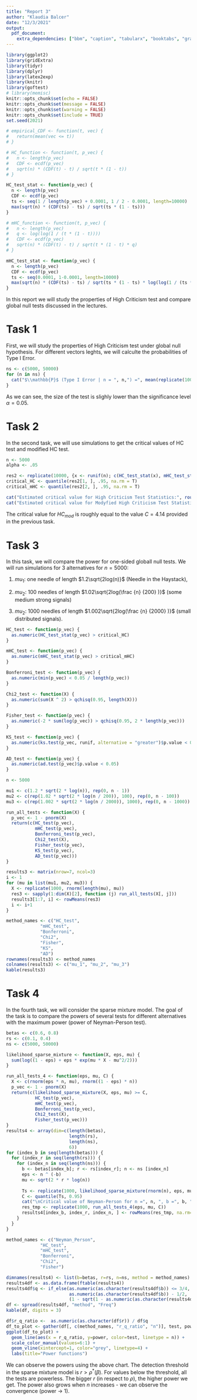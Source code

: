 ```yaml
---
title: "Report 3"
author: "Klaudia Balcer"
date: "12/3/2021"
output: 
  pdf_document:
    extra_dependencies: ["bbm", "caption", "tabularx", "booktabs", "graphicx"]
---
```


\tableofcontents

\pagebreak

```r
library(ggplot2)
library(gridExtra)
library(tidyr)
library(dplyr)
library(latex2exp)
library(knitr)
library(goftest)
# library(memisc)
knitr::opts_chunk$set(echo = FALSE)
knitr::opts_chunk$set(message = FALSE)
knitr::opts_chunk$set(warning = FALSE)
knitr::opts_chunk$set(include = TRUE)
set.seed(2021)
```

```r
# empirical_CDF <- function(t, vec) {
#   return(mean(vec <= t))
# }

# HC_function <- function(t, p_vec) {
#   n <- length(p_vec)
#   CDF <- ecdf(p_vec)
#   sqrt(n) * (CDF(t) - t) / sqrt(t * (1 - t))
# }

HC_test_stat <- function(p_vec) {
  n <- length(p_vec)
  CDF <- ecdf(p_vec)
  ts <- seq(1 / length(p_vec) + 0.0001, 1 / 2 - 0.0001, length=10000)
  max(sqrt(n) * (CDF(ts) - ts) / sqrt(ts * (1 - ts)))
}

# mHC_function <- function(t, p_vec) {
#   n <- length(p_vec)
#   q <- log(log(1 / (t * (1 - t))))
#   CDF <- ecdf(p_vec)
#   sqrt(n) * (CDF(t) - t) / sqrt(t * (1 - t) * q)
# }

mHC_test_stat <- function(p_vec) {
  n <- length(p_vec)
  CDF <- ecdf(p_vec)
  ts <- seq(0.0001, 1-0.0001, length=10000)
  max(sqrt(n) * (CDF(ts) - ts) / sqrt(ts * (1 - ts) * log(log(1 / (ts * (1 - ts))))))
}
```

In this report we will study the properties of High Criticism test and compare global null tests discussed in the lectures.

# Task 1

First, we will study the properties of High Criticism test under global null hypothesis. For different vectors leghts, we will calculte the probabilities of Type I Error. 

```r
ns <- c(5000, 50000)
for (n in ns) {
  cat("$\\mathbb{P}$ (Type I Error | n = ", n,") =", mean(replicate(1000, mHC_test_stat(runif(n)) >= 4.14), na.rm=T), "\n\n")
}
```

As we can see, the size of the test is slighly lower than the significance level $\alpha = 0.05$.

# Task 2

In the second task, we will use simulations to get the critical values of HC test and modified HC test.

```r
n <- 5000
alpha <- .05

res2 <- replicate(10000, {x <- runif(n); c(HC_test_stat(x), mHC_test_stat(x))})
critical_HC <- quantile(res2[1, ], .95, na.rm = T)
critical_mHC <- quantile(res2[2, ], .95, na.rm = T)

cat("Estimated critical value for High Criticism Test Statistics:", round(critical_HC, 3), "\n\n")
cat("Estimated critical value for Modyfied High Criticism Test Statistics:", round(critical_mHC, 3), "\n\n")
```

The critical value for $HC_{mod}$ is roughly equal to the value $C=4.14$ provided in the previous task. 

# Task 3

In this task, we will compare the power for one-sided globall null tests. We will run simulations for 3 alternatives for $n=5000$:

1. $mu_1$: one needle of length $1.2\sqrt{2log(n)}$ (Needle in the Haystack),

2. $mu_2$: 100 needles of length $1.02\sqrt{2log(\frac {n} {200} )}$ (some medium strong signals)

3. $mu_2$: 1000 needles of length $1.002\sqrt{2log(\frac {n} {2000} )}$ (small distributed signals).

```r
HC_test <- function(p_vec) {
  as.numeric(HC_test_stat(p_vec) > critical_HC)
}

mHC_test <- function(p_vec) {
  as.numeric(mHC_test_stat(p_vec) > critical_mHC)
}

Bonferroni_test <- function(p_vec) {
  as.numeric(min(p_vec) < 0.05 / length(p_vec))
}

Chi2_test <- function(X) {
  as.numeric(sum(X ^ 2) > qchisq(0.95, length(X)))
}

Fisher_test <- function(p_vec) {
  as.numeric(-2 * sum(log(p_vec)) > qchisq(0.95, 2 * length(p_vec)))
}

KS_test <- function(p_vec) {
  as.numeric(ks.test(p_vec, runif, alternative = "greater")$p.value < 0.05)
}

AD_test <- function(p_vec) {
  as.numeric(ad.test(p_vec)$p.value < 0.05)
}
```

```r
n <- 5000

mu1 <- c(1.2 * sqrt(2 * log(n)), rep(0, n - 1))
mu2 <- c(rep(1.02 * sqrt(2 * log(n / 200)), 100), rep(0, n - 100))
mu3 <- c(rep(1.002 * sqrt(2 * log(n / 2000)), 1000), rep(0, n - 1000))

run_all_tests <- function(X) {
  p_vec <- 1 - pnorm(X)
  return(c(HC_test(p_vec), 
           mHC_test(p_vec),
           Bonferroni_test(p_vec), 
           Chi2_test(X),
           Fisher_test(p_vec), 
           KS_test(p_vec),
           AD_test(p_vec)))
}

results3 <- matrix(nrow=7, ncol=3)
i <- 1
for (mu in list(mu1, mu2, mu3)) {
  X <- replicate(1000, rnorm(length(mu), mu))
  res3 <- sapply(1:dim(X)[2], function (j) run_all_tests(X[, j]))
  results3[1:7, i] <- rowMeans(res3)
  i <- i+1
}

method_names <- c("HC_test", 
             "mHC_test",
             "Bonferroni", 
             "Chi2",
             "Fisher", 
             "KS", 
             "AD")
rownames(results3) <- method_names
colnames(results3) <- c("mu_1", "mu_2", "mu_3")
kable(results3)
```

# Task 4

In the fourth task, we will consider the sparse mixture model. The goal of the task is to compare the powers of several tests for different alternatives with the maximum power (power of Neyman-Person test). 


```r
betas <- c(0.6, 0.8)
rs <- c(0.1, 0.4)
ns <- c(5000, 50000)

likelihood_sparse_mixture <- function(X, eps, mu) {
  sum(log((1 - eps) + eps * exp(mu * X - mu^2/2)))
}

run_all_tests_4 <- function(eps, mu, C) {
  X <- c(rnorm(eps * n, mu), rnorm((1 - eps) * n))
  p_vec <- 1 - pnorm(X)
  return(c(likelihood_sparse_mixture(X, eps, mu) >= C,
           HC_test(p_vec), 
           mHC_test(p_vec),
           Bonferroni_test(p_vec), 
           Chi2_test(X),
           Fisher_test(p_vec)))
}
results4 <- array(dim=c(length(betas), 
                        length(rs), 
                        length(ns), 
                        6))
for (index_b in seq(length(betas))) {
  for (index_r in seq(length(rs))) {
    for (index_n in seq(length(ns))) {
      b <- betas[index_b]; r <- rs[index_r]; n <- ns [index_n]
      eps <- n ^ (-b)
      mu <- sqrt(2 * r * log(n))
      
      Ts <- replicate(1000, likelihood_sparse_mixture(rnorm(n), eps, mu))
      C <- quantile(Ts, 0.95)
      cat("\nCritical value of Neyman-Person for n =", n, ", b =", b, ", r = ", r, ": ", round(C, 3), ". \n")
      res_tmp <- replicate(1000, run_all_tests_4(eps, mu, C))
      results4[index_b, index_r, index_n, ] <- rowMeans(res_tmp, na.rm=T)
    }
  }
}
```

```r
method_names <- c("Neyman_Person",
             "HC_test", 
             "mHC_test",
             "Bonferroni", 
             "Chi2",
             "Fisher")

dimnames(results4) <- list(b=betas, r=rs, n=ns, method = method_names)
results4df <- as.data.frame(ftable(results4))
results4df$q <- if_else(as.numeric(as.character(results4df$b)) <= 3/4, 
                        as.numeric(as.character(results4df$b)) - 1/2, 
                        (1 - sqrt(1 - as.numeric(as.character(results4df$b))))^2)
df <- spread(results4df, "method", "Freq")
kable(df, digits = 3)
```

```r
df$r_q_ratio <-  as.numeric(as.character(df$r)) / df$q
df_to_plot <- gather(df[, c(method_names, "r_q_ratio", "n")], test, power, method_names)
ggplot(df_to_plot) + 
  geom_line(aes(x = r_q_ratio, y=power, color=test, linetype = n)) + 
  scale_color_manual(values=6:1) + 
  geom_vline(xintercept=1, color="grey", linetype=4) + 
  labs(title="Power functions")
```

We can observe the powers using the above chart. The detection threshold in the sparse mixture model is $r > \rho^*(\beta)$. For values below the threshold, all the tests are powerless. The bigger $r$ (in respect to $\rho$), the higher power we get. The power also grows when $n$ increases - we can observe the convergence (power $\rightarrow$ 1). 
